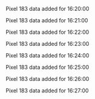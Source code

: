 Pixel 183 data added for 16:20:00

Pixel 183 data added for 16:21:00

Pixel 183 data added for 16:22:00

Pixel 183 data added for 16:23:00

Pixel 183 data added for 16:24:00

Pixel 183 data added for 16:25:00

Pixel 183 data added for 16:26:00

Pixel 183 data added for 16:27:00

